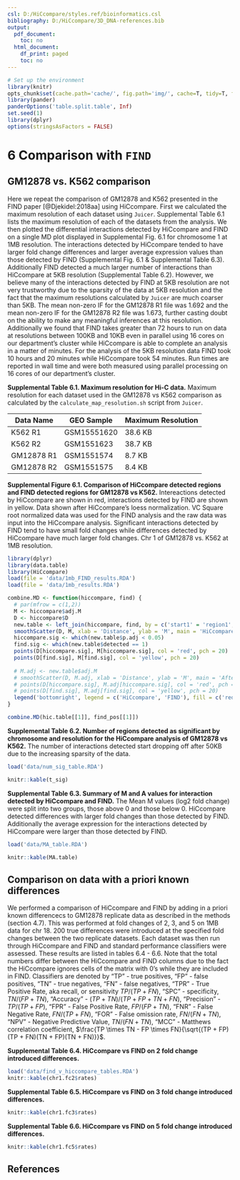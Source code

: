 ---
csl: D:/HiCcompare/styles.ref/bioinformatics.csl
bibliography: D:/HiCcompare/3D_DNA-references.bib
output:
  pdf_document:
    toc: no
  html_document:
    df_print: paged
    toc: no
---

```{r setup, echo=FALSE, message=FALSE, warning=FALSE}
# Set up the environment
library(knitr)
opts_chunk$set(cache.path='cache/', fig.path='img/', cache=T, tidy=T, fig.keep='high', echo=F, dpi=100, warnings=F, message=F, comment=NA, warning=F, results='as.is', fig.width = 10, fig.height = 4) #out.width=700, 
library(pander)
panderOptions('table.split.table', Inf)
set.seed(1)
library(dplyr)
options(stringsAsFactors = FALSE)
```

\pagenumbering{gobble}

# 6 Comparison with `FIND`

## GM12878 vs. K562 comparison

Here we repeat the comparison of GM12878 and K562 presented in the FIND paper [@Djekidel:2018aa] using HiCcompare. First we calculated the maximum resolution of each dataset using `Juicer`. Supplemental Table 6.1 lists the maximum resolution of each of the datasets from the analysis. We then plotted the differential interactions detected by HiCcompare and FIND on a single MD plot displayed in Supplemental Fig. 6.1 for chromosome 1 at 1MB resolution. The interactions detected by HiCcompare tended to have larger fold change differences and larger average expression values than those detected by FIND (Supplemental Fig. 6.1 & Supplemental Table 6.3). Additionally FIND detected a much larger number of interactions than HiCcompare at 5KB resolution (Supplemental Table 6.2). However, we believe many of the interactions detected by FIND at 5KB resolution are not very trustworthy due to the sparsity of the data at 5KB resolution and the fact that the maximum resolutions calculated by `Juicer` are much coarser than 5KB. The mean non-zero IF for the GM12878 R1 file was 1.692 and the mean non-zero IF for the GM12878 R2 file was 1.673, further casting doubt on the ability to make any meaningful inferences at this resolution. Additionally we found that FIND takes greater than 72 hours to run on data at resolutions between 100KB and 10KB even in parallel using 16 cores on our department's cluster while HiCcompare is able to complete an analysis in a matter of minutes. For the analysis of the 5KB resolution data FIND took 10 hours and 20 minutes while HiCcompare took 54 minutes. Run times are reported in wall time and were both measured using parallel processing on 16 cores of our department's cluster. 

**Supplemental Table 6.1. Maximum resolution for Hi-C data.** Maximum resolution for each dataset used in the GM12878 vs K562 comparison as calculated by the `calculate_map_resolution.sh` script from `Juicer`. 

| Data Name  | GEO Sample  | Maximum Resolution |
|------------|-------------|--------------------|
| K562 R1    | GSM15551620 | 38.6 KB            |
| K562 R2    | GSM1551623  | 38.7 KB            |
| GM12878 R1 | GSM1551574  | 8.7 KB             |
| GM12878 R2 | GSM1551575  | 8.4 KB             |


\break

**Supplemental Figure 6.1. Comparison of HiCcompare detected regions and FIND detected regions for GM12878 vs K562.** Intereactions detected by HiCcompare are shown in red, interactions detected by FIND are shown in yellow. Data shown after HiCcompare's loess normalization. VC Square root normalized data was used for the FIND analysis and the raw data was input into the HiCcompare analysis. Significant interactions detected by FIND tend to have small fold changes while differences detected by HiCcompare have much larger fold changes. Chr 1 of GM12878 vs. K562 at 1MB resolution. 

```{r, fig.height=5, fig.width=6}
library(dplyr)
library(data.table)
library(HiCcompare)
load(file = 'data/1mb_FIND_results.RDA')
load(file = 'data/1mb_results.RDA')

combine.MD <- function(hiccompare, find) {
  # par(mfrow = c(1,2))
  M <- hiccompare$adj.M
  D <- hiccompare$D
  new.table <- left_join(hiccompare, find, by = c('start1' = 'region1', 'start2' = 'region2'))
  smoothScatter(D, M, xlab = 'Distance', ylab = 'M', main = 'HiCcompare vs FIND')
  hiccompare.sig <- which(new.table$p.adj < 0.05)
  find.sig <- which(new.table$detected == 1)
  points(D[hiccompare.sig], M[hiccompare.sig], col = 'red', pch = 20)
  points(D[find.sig], M[find.sig], col = 'yellow', pch = 20)
  
  # M.adj <- new.table$adj.M
  # smoothScatter(D, M.adj, xlab = 'Distance', ylab = 'M', main = 'After HiCcompare normalization')
  # points(D[hiccompare.sig], M.adj[hiccompare.sig], col = 'red', pch = 20)
  # points(D[find.sig], M.adj[find.sig], col = 'yellow', pch = 20)
  legend('bottomright', legend = c('HiCcompare', 'FIND'), fill = c('red', 'yellow'), bty = 'n', horiz = TRUE)
}

combine.MD(hic.table[[1]], find_pos[[1]])
```

\break

**Supplemental Table 6.2. Number of regions detected as significant by chromosome and resolution for the HiCcompare analysis of GM12878 vs K562.** The number of interactions detected start dropping off after 50KB due to the increasing sparsity of the data.


```{r}
load('data/num_sig_table.RDA')

knitr::kable(t_sig)
```

**Supplemental Table 6.3. Summary of M and A values for interaction detected by HiCcompare and FIND.** The Mean M values (log2 fold change) were split into two groups, those above 0 and those below 0. HiCcompare detected differences with larger fold changes than those detected by FIND. Additionally the average expression for the interactions detected by HiCcompare were larger than those detected by FIND.

```{r}
load('data/MA_table.RDA')

knitr::kable(MA.table)
```



## Comparison on data with a priori known differences

We performed a comparison of HiCcompare and FIND by adding in a priori known differencecs to GM12878 replicate data as described in the methods (section 4.7). This was performed at fold changes of 2, 3, and 5 on 1MB data for chr 18. 200 true differences were introduced at the specified fold changes between the two replicate datasets. Each dataset was then run through HiCcompare and FIND and standard performance classifiers were assessed. These results are listed in tables 6.4 - 6.6. Note that the total numbers differ between the HiCcompare and FIND columns due to the fact the HiCcompare ignores cells of the matrix with 0's while they are included in FIND. Classifiers are denoted by "TP" - true positives, "FP" - false positives, "TN" - true negatives, "FN" - false negatives, "TPR" - True Positive Rate, aka recall, or sensitivity $TP / (TP + FN)$, "SPC" - specificity, $TN / (FP + TN)$, "Accuracy" - $(TP + TN) / (TP + FP + TN + FN)$, "Precision" - $TP / (TP + FP)$, "FPR" - False Positive Rate, $FP / (FP + TN)$, "FNR" - False Negative Rate, $FN / (TP + FN)$, "FOR" - False omission rate, $FN / (FN + TN)$, "NPV" - Negative Predictive Value, $TN / (FN + TN)$, "MCC" - Matthews correlation coefficient, $\frac{TP \times TN - FP \times FN}{\sqrt{(TP + FP)(TP + FN)(TN + FP)(TN + FN)}}$.

**Supplemental Table 6.4. HiCcompare vs FIND on 2 fold change introduced differences.**

```{r}
load('data/find_v_hiccompare_tables.RDA')
knitr::kable(chr1.fc2$rates)
```


**Supplemental Table 6.5. HiCcompare vs FIND on 3 fold change introduced differences.**

```{r}
knitr::kable(chr1.fc3$rates)
```

\break

**Supplemental Table 6.6. HiCcompare vs FIND on 5 fold change introduced differences.**

```{r}
knitr::kable(chr1.fc5$rates)
```


## References

